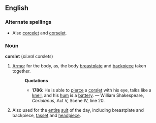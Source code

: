 ==English==
===Alternate spellings===
* Also [[corcelet]] and [[corselet]].
===Noun===
'''corslet''' (''plural'' corslets)
#[[Armor]] for the body, as, the body [[breastplate]] and [[backpiece]] taken together.
#:'''Quotations'''
#:*'''1786''': He is able to [[pierce]] a [[corslet]] with his eye, talks like a [[knell]], and his [[hum]] is a [[battery]]. &mdash; William Shakespeare, ''Coriolanus'', Act V, Scene IV, line 20.
#Also used for the [[entire]] [[suit]] of the day, including breastplate and backpiece, [[tasset]] and [[headpiece]].